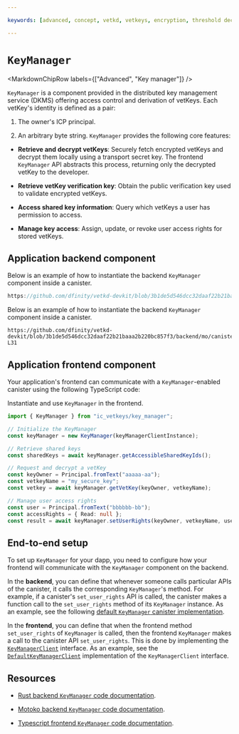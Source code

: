 ```yaml
---

keywords: [advanced, concept, vetkd, vetkeys, encryption, threshold decryption, encrypted threshold key derivation, key manager, dkms, distributed key management service]

---
```



# `KeyManager`

<MarkdownChipRow labels={["Advanced", "Key manager"]} />

<!---------
TODO: code snippets and explanation
-------->

`KeyManager` is a component provided in the distributed key management service (DKMS) offering access control and derivation of vetKeys. Each vetKey's identity is defined as a pair: 

1. The owner's ICP principal.

2. An arbitrary byte string.
`KeyManager` provides the following core features:

- **Retrieve and decrypt vetKeys**: Securely fetch encrypted vetKeys and decrypt them locally using a transport secret key. The frontend `KeyManager` API abstracts this process, returning only the decrypted vetKey to the developer.

- **Retrieve vetKey verification key**: Obtain the public verification key used to validate encrypted vetKeys.

- **Access shared key information**: Query which vetKeys a user has permission to access.

- **Manage key access**: Assign, update, or revoke user access rights for stored vetKeys.


## Application backend component

<AdornedTabs groupId="languages">

<TabItem value="rs" label="Rust" default>

Below is an example of how to instantiate the backend `KeyManager` component inside a canister.

```rust no-repl reference
https://github.com/dfinity/vetkd-devkit/blob/3b1de5d546dcc32daaf22b21baaa2b220bc857f3/backend/rs/canisters/ic_vetkeys_manager_canister/src/lib.rs#L1-L31
```

</TabItem>

<TabItem value="motoko" label="Motoko">

Below is an example of how to instantiate the backend `KeyManager` component inside a canister.

```motoko no-repl reference
https://github.com/dfinity/vetkd-devkit/blob/3b1de5d546dcc32daaf22b21baaa2b220bc857f3/backend/mo/canisters/ic_vetkeys_manager_canister/src/Main.mo#L1-L31
```

</TabItem>
</AdornedTabs>

## Application frontend component

Your application's frontend can communicate with a `KeyManager`-enabled canister using the following TypeScript code:

<AdornedTabs groupId="languages">
<TabItem value="ts" label="Typescript" default>

Instantiate and use `KeyManager` in the frontend.

```ts
import { KeyManager } from "ic_vetkeys/key_manager";

// Initialize the KeyManager
const keyManager = new KeyManager(keyManagerClientInstance);

// Retrieve shared keys
const sharedKeys = await keyManager.getAccessibleSharedKeyIds();

// Request and decrypt a vetKey
const keyOwner = Principal.fromText("aaaaa-aa");
const vetkeyName = "my_secure_key";
const vetkey = await keyManager.getVetKey(keyOwner, vetkeyName);

// Manage user access rights
const user = Principal.fromText("bbbbbb-bb");
const accessRights = { Read: null };
const result = await keyManager.setUserRights(keyOwner, vetkeyName, user, accessRights);
```

</TabItem>
</AdornedTabs>

## End-to-end setup

To set up `KeyManager` for your dapp, you need to configure how your frontend will communicate with the `KeyManager` component on the backend.

In the **backend**, you can define that whenever someone calls particular APIs of the canister, it calls the corresponding `KeyManager`'s method. For example, if a canister's `set_user_rights` API is called, the canister makes a function call to the `set_user_rights` method of its `KeyManager` instance. As an example, see the following [default `KeyManager` canister implementation](https://github.com/dfinity/vetkd-devkit/blob/3b1de5d546dcc32daaf22b21baaa2b220bc857f3/backend/rs/canisters/ic_vetkeys_manager_canister/src/lib.rs).

In the **frontend**, you can define that when the frontend method `set_user_rights` of `KeyManager` is called, then the frontend `KeyManager` makes a call to the canister API `set_user_rights`. This is done by implementing the [`KeyManagerClient`](https://5lfyp-mqaaa-aaaag-aleqa-cai.icp0.io/interfaces/ic_vetkeys_tools.KeyManagerClient.html) interface. As an example, see the [`DefaultKeyManagerClient`](https://github.com/dfinity/vetkd-devkit/blob/3b1de5d546dcc32daaf22b21baaa2b220bc857f3/frontend/ic_vetkeys/src/key_manager/key_manager_canister.ts) implementation of the `KeyManagerClient` interface.

## Resources

- [Rust backend `KeyManager` code documentation](https://todo).

- [Motoko backend `KeyManager` code documentation](https://todo).

- [Typescript frontend `KeyManager` code documentation](https://5lfyp-mqaaa-aaaag-aleqa-cai.icp0.io/classes/ic_vetkeys_tools.KeyManager.html).

<!----
- TODO: end-to-end example
----->